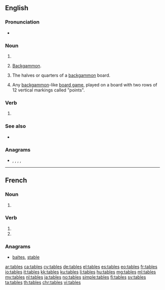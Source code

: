==English==

===Pronunciation===
* {{audio|en-us-tables.ogg|Audio (US)|lang=en}}

===Noun===
{{head|en|noun plural form}}

# {{plural of|table|lang=en}}
# {{lb|en|plural only}} [[backgammon|Backgammon]].
# {{lb|en|plural only|backgammon}} The halves or quarters of a [[backgammon]] board.
# {{lb|en|plural only}} Any [[backgammon]]-like [[board game]], played on a board with two rows of 12 vertical markings called "points".

===Verb===
{{head|en|verb form}}

# {{en-third-person singular of|table}}

===See also===
* {{l|en|turn the tables}}

===Anagrams===
* {{l|en|ablest}}, {{l|en|ablets}}, {{l|en|bastle}}, {{l|en|bleats}}, {{l|en|stable}}

----

==French==

===Noun===
{{head|fr|noun plural form|g=f}}

# {{plural of|table|lang=fr}}

===Verb===
{{fr-verb-form}}

# {{inflection of|tabler||2|s|pres|indc|lang=fr}}
# {{inflection of|tabler||2|s|pres|subj|lang=fr}}

===Anagrams===
* [[baltes#French|baltes]], [[stable#French|stable]]

[[ar:tables]]
[[ca:tables]]
[[cy:tables]]
[[de:tables]]
[[el:tables]]
[[es:tables]]
[[eo:tables]]
[[fr:tables]]
[[io:tables]]
[[it:tables]]
[[kk:tables]]
[[ku:tables]]
[[li:tables]]
[[hu:tables]]
[[mg:tables]]
[[ml:tables]]
[[my:tables]]
[[nl:tables]]
[[ja:tables]]
[[no:tables]]
[[simple:tables]]
[[fi:tables]]
[[sv:tables]]
[[ta:tables]]
[[th:tables]]
[[chr:tables]]
[[vi:tables]]
